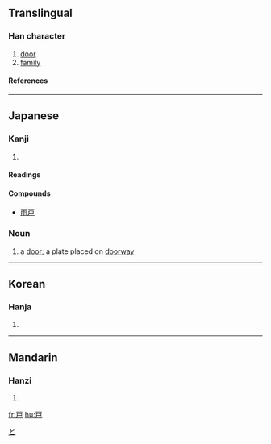 {{see|戶}}

==Translingual==
===Han character===
{{Han char|rn=63|rad=戶|as=00|sn=4|four=|canj=一尸 (MS), X一尸 (XMS)}}
# [[door]]
# [[family]]
====References====
{{Han ref|kx=0414.321|hdz=32257.010|uh=6238|ud=25144}}
----
== Japanese ==
[[Category:1000_Japanese_basic_words|と]]


===Kanji===
{{ja-kanji|grade=|rs=戶00}}
# {{defn|Japanese}} 
====Readings====
{{ja-readings|on=[[こ]] (ko)|kun=[[と]] (to), [[へ]] (he)}}
====Compounds====
*[[雨戸]]  

=== Noun ===
{{janoun|と|to}}
# a [[door]]; a plate placed on [[doorway]]
----
==Korean==
===Hanja===
{{ko-hanja|hangeul=호|eumhun=지계|rv=ho|mr=ho|y=ho}}
# {{defn|Korean}}
----
==Mandarin==
===Hanzi===
{{cmn-hanzi|pin=[[hù]] (hu4)|wg=hu<sup>4</sup>}}
# {{defn|Mandarin}}

[[fr:戸]]
[[hu:戸]]